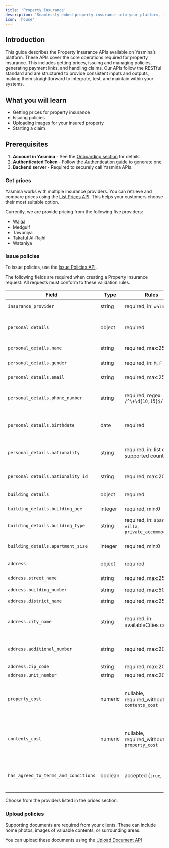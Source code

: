 ```yaml
---
title: 'Property Insurance'
description: 'Seamlessly embed property insurance into your platform, letting your customers insure their properties with just a click.'
icon: 'house'
---
```


## Introduction
This guide describes the Property Insurance APIs available on Yasmina’s platform. These APIs cover the core operations required for property insurance. This includes getting prices, issuing and managing policies, generating payment links, and handling claims.
Our APIs follow the RESTful standard and are structured to provide consistent inputs and outputs, making them straightforward to integrate, test, and maintain within your systems.

## What you will learn
- Getting prices for property insurance
- Issuing policies
- Uploading images for your insured property
- Starting a claim

## Prerequisites
1. **Account in Yasmina** - See the <a href="/introduction#onboarding" target="_blank">Onboarding section</a> for details.
2. **Authenticated Token** - Follow the <a href="/authentication" target="_blank">Authentication guide</a> to generate one.
3. **Backend server** - Required to securely call Yasmina APIs.

### Get prices
Yasmina works with multiple insurance providers. You can retrieve and compare prices using the <a href="/property-api-reference/prices/list-prices" target="_blank">List Prices API</a>. This helps your customers choose their most suitable option.

Currently, we are provide pricing from the following five providers:

- Walaa
- Medgulf
- Tawuniya
- Takaful Al-Rajhi
- Wataniya

### Issue policies

To issue policies, use the <a href="/property-api-reference/policies/issue-policy" target="_blank">Issue Policies API</a>.

The following fields are required when creating a Property Insurance request.
All requests must conform to these validation rules.

| Field | Type | Rules | Description |
|-------|------|-------|-------------|
| `insurance_provider` | string | required, in: `walaa` | This comes from the prices API |
| `personal_details` | object | required | Contains personal information of the policyholder. |
| `personal_details.name` | string | required, max:255 | Full name of the policyholder. |
| `personal_details.gender` | string | required, in: `M`, `F` | Gender of the policyholder. |
| `personal_details.email` | string | required, max:255 | Email address of the policyholder. |
| `personal_details.phone_number` | string | required, regex: `/^\+\d{10,15}$/` | Phone number in **international format** (e.g., `+966512345678`). |
| `personal_details.birthdate` | date | required | Date of birth (ISO 8601 format recommended, e.g., `1990-05-20`). |
| `personal_details.nationality` | string | required, in: list of supported countries | Country code of nationality (must match supported country codes). |
| `personal_details.nationality_id` | string | required, max:20 | National ID, Iqama, or passport number. |
| `building_details` | object | required | Details of the insured building. |
| `building_details.building_age` | integer | required, min:0 | Age of the building in years. |
| `building_details.building_type` | string | required, in: `apartment`, `villa`, `private_accommodation` | Type of property. |
| `building_details.apartment_size` | integer | required, min:0 | Size of apartment in square meters (if applicable). |
| `address` | object | required | Full address of the property. |
| `address.street_name` | string | required, max:255 | Street name of the property. |
| `address.building_number` | string | required, max:50 | Building number. |
| `address.district_name` | string | required, max:255 | District/area name. |
| `address.city_name` | string | required, in: availableCities config | City name (must match Yasmina’s supported cities list). |
| `address.additional_number` | string | required, max:20 | Additional number (Saudi address standard). |
| `address.zip_code` | string | required, max:20 | Zip/postal code. |
| `address.unit_number` | string | required, max:20 | Unit/flat number. |
| `property_cost` | numeric | nullable, required_without: `contents_cost` | Estimated value of the building/property. Required if `contents_cost` is not provided. |
| `contents_cost` | numeric | nullable, required_without: `property_cost` | Estimated value of the home contents. Required if `property_cost` is not provided. |
| `has_agreed_to_terms_and_conditions` | boolean | accepted (`true`, `1`, `yes`) | Must explicitly confirm acceptance of terms and conditions. |

Choose from the providers listed in the prices section.

### Upload policies

Supporting documents are required from your clients. These can include home photos, images of valuable contents, or surrounding areas.

You can upload these documents using the <a href="/property-api-reference/policies/upload-documents" target="_blank">Upload Document API</a>